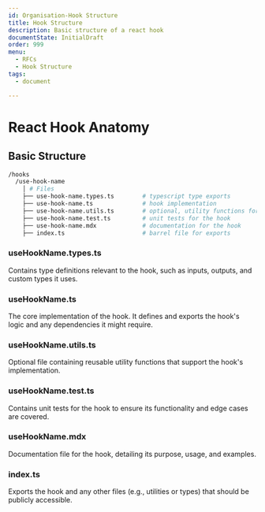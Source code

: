 ```yaml
---
id: Organisation-Hook Structure
title: Hook Structure
description: Basic structure of a react hook
documentState: InitialDraft
order: 999
menu:
  - RFCs
  - Hook Structure
tags:
  - document

---
```



# React Hook Anatomy

## Basic Structure

```bash
/hooks
  /use-hook-name
    │ # Files
    ├── use-hook-name.types.ts        # typescript type exports
    ├── use-hook-name.ts              # hook implementation
    ├── use-hook-name.utils.ts        # optional, utility functions for the hook
    ├── use-hook-name.test.ts         # unit tests for the hook
    ├── use-hook-name.mdx             # documentation for the hook
    ├── index.ts                      # barrel file for exports
```

### useHookName.types.ts

Contains type definitions relevant to the hook, such as inputs, outputs, and custom types it uses.

### useHookName.ts

The core implementation of the hook. It defines and exports the hook's logic and any dependencies it might require.

### useHookName.utils.ts

Optional file containing reusable utility functions that support the hook's implementation.

### useHookName.test.ts

Contains unit tests for the hook to ensure its functionality and edge cases are covered.

### useHookName.mdx

Documentation file for the hook, detailing its purpose, usage, and examples.

### index.ts

Exports the hook and any other files (e.g., utilities or types) that should be publicly accessible.
